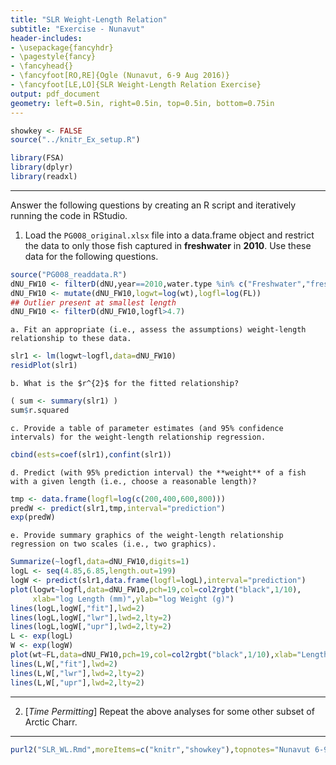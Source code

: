```yaml
---
title: "SLR Weight-Length Relation"
subtitle: "Exercise - Nunavut"
header-includes:
- \usepackage{fancyhdr}
- \pagestyle{fancy}
- \fancyhead{}
- \fancyfoot[RO,RE]{Ogle (Nunavut, 6-9 Aug 2016)}
- \fancyfoot[LE,LO]{SLR Weight-Length Relation Exercise}
output: pdf_document
geometry: left=0.5in, right=0.5in, top=0.5in, bottom=0.75in
---
```


```r
showkey <- FALSE
source("../knitr_Ex_setup.R")
```
```r
library(FSA)
library(dplyr)
library(readxl)
```

----

Answer the following questions by creating an R script and iteratively running the code in RStudio.

1. Load the `PG008_original.xlsx` file into a data.frame object and restrict the data to only those fish captured in **freshwater** in **2010**.  Use these data for the following questions.
```r
source("PG008_readdata.R")
dNU_FW10 <- filterD(dNU,year==2010,water.type %in% c("Freshwater","freshwater"))
dNU_FW10 <- mutate(dNU_FW10,logwt=log(wt),logfl=log(FL))
## Outlier present at smallest length
dNU_FW10 <- filterD(dNU_FW10,logfl>4.7)
```

    a. Fit an appropriate (i.e., assess the assumptions) weight-length relationship to these data.
```r
slr1 <- lm(logwt~logfl,data=dNU_FW10)
residPlot(slr1)
```

    b. What is the $r^{2}$ for the fitted relationship?
```r
( sum <- summary(slr1) )
sum$r.squared
```

    c. Provide a table of parameter estimates (and 95% confidence intervals) for the weight-length relationship regression.
```r
cbind(ests=coef(slr1),confint(slr1))
```

    d. Predict (with 95% prediction interval) the **weight** of a fish with a given length (i.e., choose a reasonable length)?
```r
tmp <- data.frame(logfl=log(c(200,400,600,800)))
predW <- predict(slr1,tmp,interval="prediction")
exp(predW)
```

    e. Provide summary graphics of the weight-length relationship regression on two scales (i.e., two graphics).

```r
Summarize(~logfl,data=dNU_FW10,digits=1)
logL <- seq(4.85,6.85,length.out=199)
logW <- predict(slr1,data.frame(logfl=logL),interval="prediction")
plot(logwt~logfl,data=dNU_FW10,pch=19,col=col2rgbt("black",1/10),
     xlab="log Length (mm)",ylab="log Weight (g)")
lines(logL,logW[,"fit"],lwd=2)
lines(logL,logW[,"lwr"],lwd=2,lty=2)
lines(logL,logW[,"upr"],lwd=2,lty=2)
L <- exp(logL)
W <- exp(logW)
plot(wt~FL,data=dNU_FW10,pch=19,col=col2rgbt("black",1/10),xlab="Length (mm)",ylab="Weight (g)")
lines(L,W[,"fit"],lwd=2)
lines(L,W[,"lwr"],lwd=2,lty=2)
lines(L,W[,"upr"],lwd=2,lty=2)
```

----

2. [*Time Permitting*] Repeat the above analyses for some other subset of Arctic Charr.

----

```r
purl2("SLR_WL.Rmd",moreItems=c("knitr","showkey"),topnotes="Nunavut 6-9-Aug-16")
```
